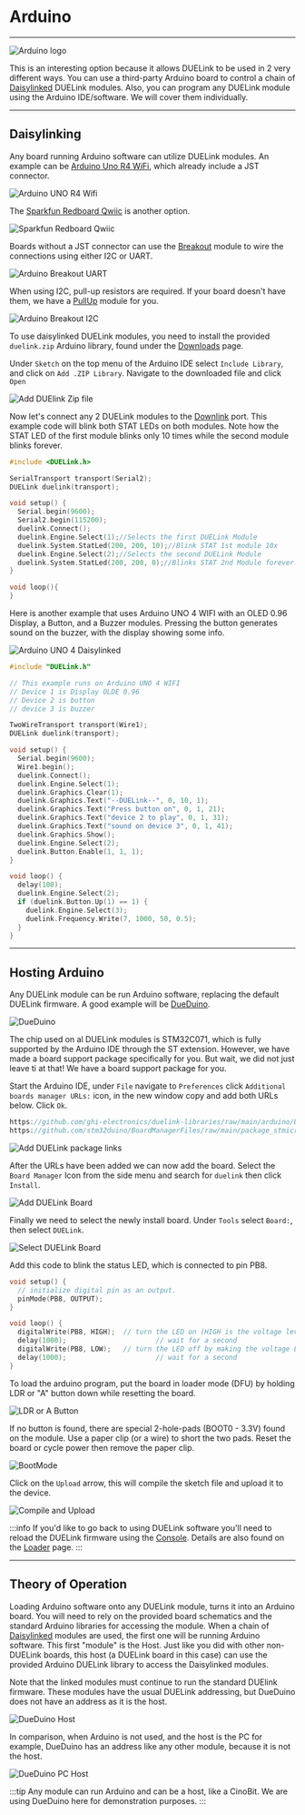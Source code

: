 
# Arduino

---

![Arduino logo](pathname:///img/arduino-logo.png)

This is an interesting option because it allows DUELink to be used in 2 very different ways. You can use a third-party Arduino board to control a chain of [Daisylinked](../engine/daisylink) DUELink modules. Also, you can program any DUELink module using the Arduino IDE/software. We will cover them individually. 

---

## Daisylinking

Any board running Arduino software can utilize DUELink modules. An example can be [Arduino Uno R4 WiFi](https://store-usa.arduino.cc/products/uno-r4-wifi), which already include a JST connector.

![Arduino UNO R4 Wifi](pathname:///img/arduino-uno-r4-wifi.png)

The [Sparkfun Redboard Qwiic](https://www.sparkfun.com/sparkfun-redboard-qwiic.html) is another option.

![Sparkfun Redboard Qwiic](pathname:///img/sparkfun-redboard-qwiic.png)

Boards without a JST connector can use the [Breakout](../catalog/accessory/breakout) module to wire the connections using either I2C or UART.

![Arduino Breakout UART](pathname:///img/arduino-breakout-uart.png)

When using I2C, pull-up resistors are required. If your board doesn't have them, we have a [PullUp](../catalog/accessory/pullup) module for you. 

![Arduino Breakout I2C](pathname:///img/arduino-breakout-i2c.png)

To use daisylinked DUELink modules, you need to install the provided `duelink.zip` Arduino library, found under the [Downloads](../downloads.mdx) page.

Under `Sketch` on the top menu of the Arduino IDE select `Include Library`, and click on `Add .ZIP Library`. Navigate to the downloaded file and click `Open`

![Add DUElink Zip file](pathname:///img/arduino-ide-addzip.png)

Now let's connect any 2 DUELink modules to the [Downlink](../interface/downlink) port. This example code will blink both STAT LEDs on both modules. Note how the STAT LED of the first module blinks only 10 times while the second module blinks forever.

```cpp
#include <DUELink.h>

SerialTransport transport(Serial2);
DUELink duelink(transport);

void setup() {
  Serial.begin(9600);
  Serial2.begin(115200);
  duelink.Connect();
  duelink.Engine.Select(1);//Selects the first DUELink Module
  duelink.System.StatLed(200, 200, 10);//Blink STAT 1st module 10x
  duelink.Engine.Select(2);//Selects the second DUELink Module
  duelink.System.StatLed(200, 200, 0);//Blinks STAT 2nd Module forever
}

void loop(){
}
```

Here is another example that uses Arduino UNO 4 WIFI with an OLED 0.96 Display, a Button, and a Buzzer modules. Pressing the button generates sound on the buzzer, with the display showing some info.

![Arduino UNO 4 Daisylinked](pathname:///img/arduino-uno-r4-daisylinked.png)

```cpp
#include "DUELink.h"

// This example runs on Arduino UNO 4 WIFI
// Device 1 is Display OLDE 0.96 
// Device 2 is button
// device 3 is buzzer

TwoWireTransport transport(Wire1);
DUELink duelink(transport);

void setup() {
  Serial.begin(9600);
  Wire1.begin();
  duelink.Connect();
  duelink.Engine.Select(1);
  duelink.Graphics.Clear(1);
  duelink.Graphics.Text("--DUELink--", 0, 10, 1);
  duelink.Graphics.Text("Press button on", 0, 1, 21);
  duelink.Graphics.Text("device 2 to play", 0, 1, 31);
  duelink.Graphics.Text("sound on device 3", 0, 1, 41);
  duelink.Graphics.Show();
  duelink.Engine.Select(2);  
  duelink.Button.Enable(1, 1, 1); 
}

void loop() {
  delay(100);
  duelink.Engine.Select(2);   
  if (duelink.Button.Up(1) == 1) {
    duelink.Engine.Select(3);  
    duelink.Frequency.Write(7, 1000, 50, 0.5);  
  } 
}
```

---

## Hosting Arduino

Any DUELink module can be run Arduino software, replacing the default DUELink firmware. A good example will be [DueDuino](../catalog/microcomputer/dueduino).

![DueDuino](pathname:///img/dueduino.png)

The chip used on al DUELink modules is STM32C071, which is fully supported by the Arduino IDE through the ST extension. However, we have made a board support package specifically for you. But wait, we did not just leave ti at that! We have a board support package for you.

Start the Arduino IDE, under `File` navigate to `Preferences` click `Additional boards manager URLs:` icon, in the new window copy and add both URLs below. Click `Ok`. 

```cpp
https://github.com/ghi-electronics/duelink-libraries/raw/main/arduino/BoardManager/package_duelink_index.json
https://github.com/stm32duino/BoardManagerFiles/raw/main/package_stmicroelectronics_index.json  
```

![Add DUELink package links](pathname:///img/arduino-ide-packages.png)

After the URLs have been added we can now add the board. Select the `Board Manager` Icon from the side menu and search for `duelink` then click `Install`.

![Add DUELink Board](pathname:///img/arduino-ide-boardmanager.png)

Finally we need to select the newly install board. Under `Tools` select `Board:`, then select `DUELink`.

![Select DUELink Board](pathname:///img/arduino-ide-selectboard.png)

Add this code to blink the status LED, which is connected to pin PB8.

```cpp
void setup() {
  // initialize digital pin as an output.
  pinMode(PB8, OUTPUT);
}

void loop() {
  digitalWrite(PB8, HIGH);  // turn the LED on (HIGH is the voltage level)
  delay(1000);                      // wait for a second
  digitalWrite(PB8, LOW);   // turn the LED off by making the voltage LOW
  delay(1000);                      // wait for a second
}
```

To load the arduino program, put the board in loader mode (DFU) by holding LDR or "A" button down while resetting the board.

![LDR or A Button](pathname:///img/ldr-a-buttons.png)

If no button is found, there are special 2-hole-pads (BOOT0 - 3.3V) found on the module. Use a paper clip (or a wire) to short the two pads. Reset the board or cycle power then remove the paper clip.

![BootMode](pathname:///img/boot-mode.png)

Click on the `Upload` arrow, this will compile the sketch file and upload it to the device. 

![Compile and Upload](pathname:///img/arduino-ide-upload.png)

:::info
If you'd like to go back to using DUELink software you'll need to reload the DUELink firmware using the [Console](../console). Details are also found on the [Loader](../loader) page.
:::

---

## Theory of Operation

Loading Arduino software onto any DUELink module, turns it into an Arduino board. You will need to rely on the provided board schematics and the standard Arduino libraries for accessing the module. When a chain of [Daisylinked](../engine/daisylink) modules are used, the first one will be running Arduino software. This first "module" is the Host. Just like you did with other non-DUELink boards, this host (a DUELink board in this case) can use the provided Arduino DUELink library to access the Daisylinked modules. 

Note that the linked modules must continue to run the standard DUElink firmware. These modules have the usual DUELink addressing, but DueDuino does not have an address as it is the host.

![DueDuino Host](pathname:///img/arduino-dueduino-host.png)

In comparison, when Arduino is not used, and the host is the PC for example, DueDuino has an address like any other module, because it is not the host.

![DueDuino PC Host](pathname:///img/dueduino-pchost-daisylink.png)

:::tip
Any module can run Arduino and can be a host, like a CinoBit. We are using DueDuino here for demonstration purposes.
:::
